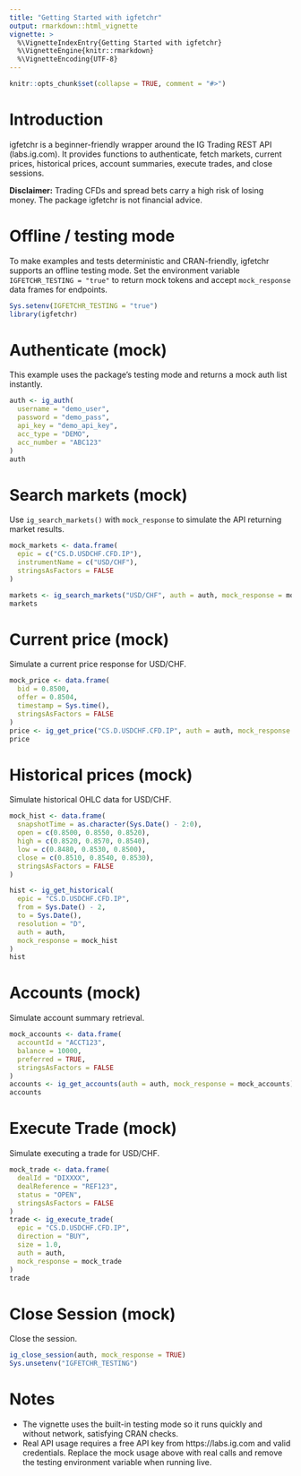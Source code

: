 ```yaml
---
title: "Getting Started with igfetchr"
output: rmarkdown::html_vignette
vignette: >
  %\VignetteIndexEntry{Getting Started with igfetchr}
  %\VignetteEngine{knitr::rmarkdown}
  %\VignetteEncoding{UTF-8}
---
```


```r
knitr::opts_chunk$set(collapse = TRUE, comment = "#>")
```

# Introduction

igfetchr is a beginner-friendly wrapper around the IG Trading REST API (labs.ig.com). It provides functions to authenticate, fetch markets, current prices, historical prices, account summaries, execute trades, and close sessions.

**Disclaimer:** Trading CFDs and spread bets carry a high risk of losing money. The package igfetchr is not financial advice.

# Offline / testing mode

To make examples and tests deterministic and CRAN-friendly, igfetchr supports an offline testing mode. Set the environment variable `IGFETCHR_TESTING = "true"` to return mock tokens and accept `mock_response` data frames for endpoints.

```r
Sys.setenv(IGFETCHR_TESTING = "true")
library(igfetchr)
```

# Authenticate (mock)

This example uses the package's testing mode and returns a mock auth list instantly.

```r
auth <- ig_auth(
  username = "demo_user",
  password = "demo_pass",
  api_key = "demo_api_key",
  acc_type = "DEMO",
  acc_number = "ABC123"
)
auth
```

# Search markets (mock)

Use `ig_search_markets()` with `mock_response` to simulate the API returning market results.

```r
mock_markets <- data.frame(
  epic = c("CS.D.USDCHF.CFD.IP"),
  instrumentName = c("USD/CHF"),
  stringsAsFactors = FALSE
)

markets <- ig_search_markets("USD/CHF", auth = auth, mock_response = mock_markets)
markets
```

# Current price (mock)

Simulate a current price response for USD/CHF.

```r
mock_price <- data.frame(
  bid = 0.8500,
  offer = 0.8504,
  timestamp = Sys.time(),
  stringsAsFactors = FALSE
)
price <- ig_get_price("CS.D.USDCHF.CFD.IP", auth = auth, mock_response = mock_price)
price
```

# Historical prices (mock)

Simulate historical OHLC data for USD/CHF.

```r
mock_hist <- data.frame(
  snapshotTime = as.character(Sys.Date() - 2:0),
  open = c(0.8500, 0.8550, 0.8520),
  high = c(0.8520, 0.8570, 0.8540),
  low = c(0.8480, 0.8530, 0.8500),
  close = c(0.8510, 0.8540, 0.8530),
  stringsAsFactors = FALSE
)

hist <- ig_get_historical(
  epic = "CS.D.USDCHF.CFD.IP",
  from = Sys.Date() - 2,
  to = Sys.Date(),
  resolution = "D",
  auth = auth,
  mock_response = mock_hist
)
hist
```

# Accounts (mock)

Simulate account summary retrieval.

```r
mock_accounts <- data.frame(
  accountId = "ACCT123",
  balance = 10000,
  preferred = TRUE,
  stringsAsFactors = FALSE
)
accounts <- ig_get_accounts(auth = auth, mock_response = mock_accounts)
accounts
```

# Execute Trade (mock)

Simulate executing a trade for USD/CHF.

```r
mock_trade <- data.frame(
  dealId = "DIXXXX",
  dealReference = "REF123",
  status = "OPEN",
  stringsAsFactors = FALSE
)
trade <- ig_execute_trade(
  epic = "CS.D.USDCHF.CFD.IP",
  direction = "BUY",
  size = 1.0,
  auth = auth,
  mock_response = mock_trade
)
trade
```

# Close Session (mock)

Close the session.

```r
ig_close_session(auth, mock_response = TRUE)
Sys.unsetenv("IGFETCHR_TESTING")
```

# Notes

- The vignette uses the built-in testing mode so it runs quickly and without network, satisfying CRAN checks.
- Real API usage requires a free API key from https://labs.ig.com and valid credentials. Replace the mock usage above with real calls and remove the testing environment variable when running live.
